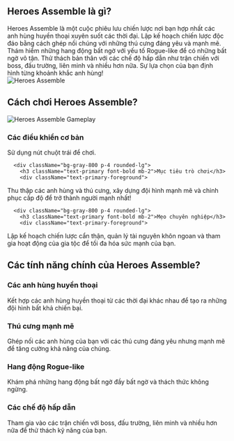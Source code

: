 ## Heroes Assemble là gì?
<div className="flex flex-col md:flex-row items-center gap-8">
  <div className="w-full md:w-1/2 text-xl">
Heroes Assemble là một cuộc phiêu lưu chiến lược nơi bạn hợp nhất các anh hùng huyền thoại xuyên suốt các thời đại. Lập kế hoạch chiến lược độc đáo bằng cách ghép nối chúng với những thú cưng đáng yêu và mạnh mẽ.  Thám hiểm những hang động bất ngờ với yếu tố Rogue-like để có những bất ngờ vô tận. Thử thách bản thân với các chế độ hấp dẫn như trận chiến với boss, đấu trường, liên minh và nhiều hơn nữa. Sự lựa chọn của bạn định hình từng khoảnh khắc anh hùng!
</div>
  <div className="w-full md:w-1/2 flex justify-center items-center">
<img 
      src="https://public-image.fafafa.ai/games/2025-02-17/images/1739764540133-ixsbl.avif" 
      alt="Heroes Assemble" 
      className="w-4/5 h-auto"
    />
</div>
</div>

## Cách chơi Heroes Assemble?

<div className="flex flex-col md:flex-row items-center gap-8">
  <div className="w-full md:w-1/2">
<img 
      src="https://public-image.fafafa.ai/games/2025-02-17/images/1739764540133-ixsbl.avif" 
      alt="Heroes Assemble Gameplay" 
      className="w-4/5 h-auto mx-auto"
    />
</div>
  <div className="w-full md:w-1/2">
    <div className="grid grid-cols-1 gap-4 mt-0">
      <div className="bg-gray-800 p-4 rounded-lg">
        <h3 className="text-primary font-bold mb-2">Các điều khiển cơ bản</h3>
        <div className="text-primary-foreground">
Sử dụng nút chuột trái để chơi.
</div>
      </div>

      <div className="bg-gray-800 p-4 rounded-lg">
        <h3 className="text-primary font-bold mb-2">Mục tiêu trò chơi</h3>
        <div className="text-primary-foreground">
Thu thập các anh hùng và thú cưng, xây dựng đội hình mạnh mẽ và chinh phục cấp độ để trở thành người mạnh nhất!
</div>
      </div>

      <div className="bg-gray-800 p-4 rounded-lg">
        <h3 className="text-primary font-bold mb-2">Mẹo chuyên nghiệp</h3>
        <div className="text-primary-foreground">
Lập kế hoạch chiến lược cẩn thận, quản lý tài nguyên khôn ngoan và tham gia hoạt động của gia tộc để tối đa hóa sức mạnh của bạn.
</div>
      </div>
    </div>
  </div>
</div>

## Các tính năng chính của Heroes Assemble?

<div className="grid grid-cols-1 md:grid-cols-2 gap-4">
  <div className="bg-gray-800 p-4 rounded-lg">
    <h3 className="text-primary font-bold mb-2">Các anh hùng huyền thoại</h3>
    <div className="text-primary-foreground">
Kết hợp các anh hùng huyền thoại từ các thời đại khác nhau để tạo ra những đội hình bất khả chiến bại.
</div>
  </div>

  <div className="bg-gray-800 p-4 rounded-lg">
    <h3 className="text-primary font-bold mb-2">Thú cưng mạnh mẽ</h3>
    <div className="text-primary-foreground">
Ghép nối các anh hùng của bạn với các thú cưng đáng yêu nhưng mạnh mẽ để tăng cường khả năng của chúng.
</div>
  </div>

  <div className="bg-gray-800 p-4 rounded-lg">
    <h3 className="text-primary font-bold mb-2">Hang động Rogue-like</h3>
    <div className="text-primary-foreground">
Khám phá những hang động bất ngờ đầy bất ngờ và thách thức không ngừng.
</div>
  </div>

  <div className="bg-gray-800 p-4 rounded-lg">
    <h3 className="text-primary font-bold mb-2">Các chế độ hấp dẫn</h3>
    <div className="text-primary-foreground">
Tham gia vào các trận chiến với boss, đấu trường, liên minh và nhiều hơn nữa để thử thách kỹ năng của bạn.
</div>
  </div>
</div>
